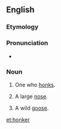 ==English==

===Etymology===
{{suffix|honk|er|lang=en}}

===Pronunciation===
* {{rhymes|ɒŋkə(r)|lang=en}}

===Noun===
{{en-noun}}

#One who [[honk]]s.
# {{context|informal|lang=en}} A large [[nose]].
# {{context|informal|lang=en}} A wild [[goose]].

[[et:honker]]